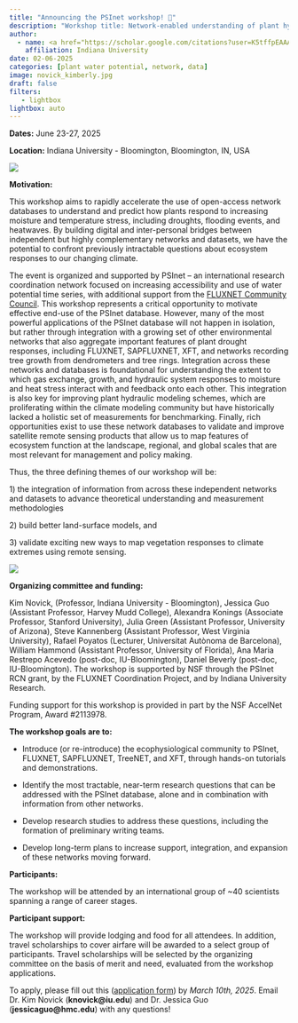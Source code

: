 ```yaml
---
title: "Announcing the PSInet workshop! 🎉"
description: "Workshop title: Network-enabled understanding of plant hydraulics in a changing world"
author: 
  - name: <a href="https://scholar.google.com/citations?user=K5tffpEAAAAJ&hl=en/" title = "Visit website">Kim Novick</a>
    affiliation: Indiana University
date: 02-06-2025
categories: [plant water potential, network, data]
image: novick_kimberly.jpg
draft: false
filters:
   - lightbox
lightbox: auto
---
```


**Dates:** June 23-27, 2025

**Location:** Indiana University - Bloomington, Bloomington, IN, USA

![](oneil.jpg){group="mygallery2"}

**Motivation:**

This workshop aims to rapidly accelerate the use of open-access network databases to understand and predict how plants respond to increasing moisture and temperature stress, including droughts, flooding events, and heatwaves. By building digital and inter-personal bridges between independent but highly complementary networks and datasets, we have the potential to confront previously intractable questions about ecosystem responses to our changing climate.

The event is organized and supported by PSInet – an international research coordination network focused on increasing accessibility and use of water potential time series, with additional support from the [FLUXNET Community Council](https://fluxnet.org/community/fluxnet-workshops/). This workshop represents a critical opportunity to motivate effective end-use of the PSInet database. However, many of the most powerful applications of the PSInet database will not happen in isolation, but rather through integration with a growing set of other environmental networks that also aggregate important features of plant drought responses, including FLUXNET, SAPFLUXNET, XFT, and networks recording tree growth from dendrometers and tree rings. Integration across these networks and databases is foundational for understanding the extent to which gas exchange, growth, and hydraulic system responses to moisture and heat stress interact with and feedback onto each other. This integration is also key for improving plant hydraulic modeling schemes, which are proliferating within the climate modeling community but have historically lacked a holistic set of measurements for benchmarking. Finally, rich opportunities exist to use these network databases to validate and improve satellite remote sensing products that allow us to map features of ecosystem function at the landscape, regional, and global scales that are most relevant for management and policy making.

Thus, the three defining themes of our workshop will be:

1\) the integration of information from across these independent networks and datasets to advance theoretical understanding and measurement methodologies

2\) build better land-surface models, and

3\) validate exciting new ways to map vegetation responses to climate extremes using remote sensing.

![](MMSF.jpg){group="mygallery2"}

**Organizing committee and funding:**

Kim Novick, (Professor, Indiana University - Bloomington), Jessica Guo (Assistant Professor, Harvey Mudd College), Alexandra Konings (Associate Professor, Stanford University), Julia Green (Assistant Professor, University of Arizona), Steve Kannenberg (Assistant Professor, West Virginia University), Rafael Poyatos (Lecturer, Universitat Autònoma de Barcelona), William Hammond (Assistant Professor, University of Florida), Ana Maria Restrepo Acevedo (post-doc, IU-Bloomington), Daniel Beverly (post-doc, IU-Bloomington). The workshop is supported by NSF through the PSInet RCN grant, by the FLUXNET Coordination Project, and by Indiana University Research.

Funding support for this workshop is provided in part by the NSF AccelNet Program, Award #2113978.

**The workshop goals are to:**

-   Introduce (or re-introduce) the ecophysiological community to PSInet, FLUXNET, SAPFLUXNET, TreeNET, and XFT, through hands-on tutorials and demonstrations.

-   Identify the most tractable, near-term research questions that can be addressed with the PSInet database, alone and in combination with information from other networks.

-   Develop research studies to address these questions, including the formation of preliminary writing teams.

-   Develop long-term plans to increase support, integration, and expansion of these networks moving forward.

**Participants:**

The workshop will be attended by an international group of \~40 scientists spanning a range of career stages.

**Participant support:**

The workshop will provide lodging and food for all attendees. In addition, travel scholarships to cover airfare will be awarded to a select group of participants. Travel scholarships will be selected by the organizing committee on the basis of merit and need, evaluated from the workshop applications.

To apply, please fill out this ([application form](https://docs.google.com/forms/d/e/1FAIpQLSc2T5uVtZLR9rx0xipPs8aUOLxZSxjbaGl5HQoiMvuB3pdaIA/viewform)) by *March 10th, 2025*. Email Dr. Kim Novick (**knovick\@iu.edu**) and Dr. Jessica Guo (**jessicaguo\@hmc.edu**) with any questions!
